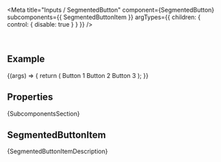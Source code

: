 
<Meta
  title="Inputs / SegmentedButton"
  component={SegmentedButton}
  subcomponents={{ SegmentedButtonItem }}
  argTypes={{
    children: { control: { disable: true } }
  }}
/>

<DocsHeader since="0.9.0" />

<br />

## Example

<Canvas>
  <Story name="Default">
    {(args) => {
      return (
        <SegmentedButton {...args}>
          <SegmentedButtonItem>Button 1</SegmentedButtonItem>
          <SegmentedButtonItem pressed>Button 2</SegmentedButtonItem>
          <SegmentedButtonItem>Button 3</SegmentedButtonItem>
        </SegmentedButton>
      );
    }}
  </Story>
</Canvas>

## Properties

<ArgsTableWithNote story="." />

<DomRefTable rows={SegmentedButtonDomRef} />

<Markdown>{SubcomponentsSection}</Markdown>

## SegmentedButtonItem

<Markdown>{SegmentedButtonItemDescription}</Markdown>

<Footer />

